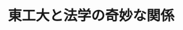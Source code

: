 ﻿---
title: "東工大と法学の奇妙な関係"
category: "リベラルアーツ"
vol: "38"
interviewee: "金子 宏直 "
url: ""
tags: []
pdf: "38-1.pdf"
career: ""
preface: "文理融合をテーマとして法学を扱うこのでは、法学と理工リベラルアーツの関係性に重点をおき、法律の人工知能やネット犯罪に対する法、理系技術者の法知識の必要性などの視点から法学の数理的解析の研究を行っています。"
---
